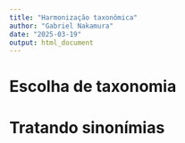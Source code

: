 ```yaml
---
title: "Harmonização taxonômica"
author: "Gabriel Nakamura"
date: "2025-03-19"
output: html_document
---
```



# Escolha de taxonomia 

# Tratando sinonímias

